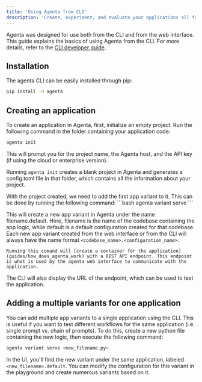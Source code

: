 ```yaml
---
title: 'Using Agenta from CLI'
description: 'Create, experiment, and evaluate your applications all from the CLI'
---
```


Agenta was designed for use both from the CLI and from the web interface. This guide explains the basics of using Agenta from the CLI. For more details, refer to the [CLI developer guide](/reference/cli/quick-usage).

## Installation
The agenta CLI can be easily installed through pip:
```bash
pip install -U agenta
````

## Creating an application
<Steps>
  <Step title="Create a new project">

To create an application in Agenta, first, initialize an empty project. Run the following command in <Tooltip tip="If you would like to start somewhere you can clone https://github.com/Agenta-AI/simple_prompt">the folder containing your application code</Tooltip>:

```bash
agenta init
``` 

This will prompt you for the project name, the Agenta host, and the API key (if using the cloud or enterprise version).


Running `agenta init` creates a blank project in Agenta and generates a config.toml file in that folder, which contains all the information about your project.

  </Step>
  <Step title="Serve the first app variant">
With the project created, we need to add the first <Tooltip tip="An app variant is one 'version' of an app. It can be created by modifying the code, or the configuration of an existing code base">app variant</Tooltip> to it.
This can be done by running the following command:
    ```bash
    agenta variant serve <filename.py>
    ```

This will create a new app variant in Agenta under the name filename.default. Here, filename is the name of the codebase containing the app logic, while default is a default configuration created for that codebase. Each new app variant created from the web interface or from the CLI will always have the name format `<codebase_name>.<configuration_name>`.

    Running this comand will [create a container for the application](guides/how_does_agenta_work) with a REST API endpoint. This endpoint is what is used by the agenta web interface to communicate with the application.

The CLI will also display the URL of the endpoint, which can be used to test the application.
  </Step>
</Steps>

## Adding a multiple variants for one application

You can add multiple app variants to a single application using the CLI. This is useful if you want to test different workflows for the same application (i.e. single prompt vs. chain of prompts). To do this, create a new python file containing the new logic, then execute the following command:

```bash
agenta variant serve <new_filename.py>

```

In the UI, you'll find the new variant under the same application, labeled `<new_filename>.default`. You can modify the configuration for this variant in the playground and create numerous variants based on it.